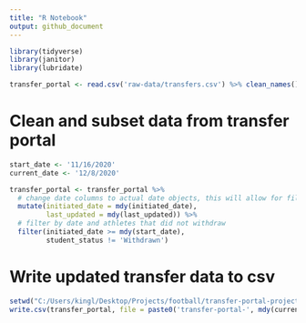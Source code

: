 ```yaml
---
title: "R Notebook"
output: github_document
---
```


```r
library(tidyverse)
library(janitor)
library(lubridate)
```


```r
transfer_portal <- read.csv('raw-data/transfers.csv') %>% clean_names()
```

# Clean and subset data from transfer portal
```r
start_date <- '11/16/2020'
current_date <- '12/8/2020'

transfer_portal <- transfer_portal %>% 
  # change date columns to actual date objects, this will allow for filtering by date
  mutate(initiated_date = mdy(initiated_date),
         last_updated = mdy(last_updated)) %>% 
  # filter by date and athletes that did not withdraw
  filter(initiated_date >= mdy(start_date),
         student_status != 'Withdrawn')
```

# Write updated transfer data to csv
```r
setwd("C:/Users/kingl/Desktop/Projects/football/transfer-portal-project/clean-data/")
write.csv(transfer_portal, file = paste0('transfer-portal-', mdy(current_date), '.csv'))
```



